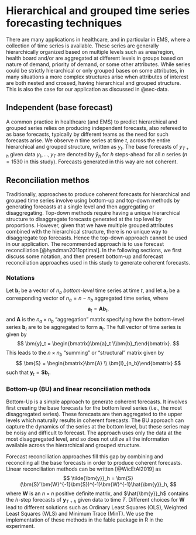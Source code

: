 # Hierarchical and grouped time series forecasting techniques {#sec-htc}

There are many applications in healthcare, and in particular in EMS, where a collection of time series is available. These series are generally hierarchically organized based on multiple levels such as area/region, health board and/or are aggregated at different levels in groups based on nature of demand, priority of demand, or some other attributes. While series could be strictly hierarchical or only grouped bases on some attributes, in many situations a more complex structures arise when attributes of interest are both nested and crossed, having hierarchical and grouped structure. This is also the case for our application as discussed in @sec-data.

## Independent (base forecast)

A common practice in healthcare (and EMS) to predict hierarchical and grouped series relies on producing independent forecasts, also refereed to as base forecasts, typically by different teams as the need for such forecasts arise. We observe $n$ time series at time $t$, across the entire hierarchical and grouped structure, written as $y_t$. The base forecasts of $y_{T+h}$ given data $y_1,\dots,y_T$ are denoted by $\hat{y}_h$ for $h$ steps-ahead for all $n$ series ($n=1530$ in this study). Forecasts generated in this way are not coherent.

## Reconciliation methos

Traditionally, approaches to produce coherent forecasts for hierarchical and grouped time series involve using bottom-up and top-down methods by generating forecasts at a single level and then aggregating or disaggregating. Top-down methods require having a unique hierarchical structure to disaggregate forecasts generated at the top level by proportions. However, given that we have multiple grouped attributes combined with the hierarchical structure, there is no unique way to disaggregate top forecasts. Hence the top-down approach cannot be used in our application. The recommended approach is to use forecast reconciliation [@hyndman2011optimal]. In the following sections, we first discuss some notation, and then present bottom-up and forecast reconciliation approaches used in this study to generate coherent forecasts.

### Notations

Let $\bm{b}_t$ be a vector of $n_b$ _bottom-level_ time series at time $t$, and let $\bm{a}_t$ be a corresponding vector of $n_a = n-n_b$ aggregated time series, where
$$
  \bm{a}_t = \bm{A}\bm{b}_t,
$$
and $\bm{A}$ is the $n_a\times n_b$ "aggregation" matrix specifying how the bottom-level series $\bm{b}_t$ are to be aggregated to form $\bm{a}_t$. The full vector of time series is given by
$$
 \bm{y}_t = \begin{bmatrix}\bm{a}_t \\\bm{b}_t\end{bmatrix}.
$$
This leads to the $n\times n_b$ "summing" or "structural" matrix given by
$$
  \bm{S} = \begin{bmatrix}\bm{A} \\ \bm{I}_{n_b}\end{bmatrix}
$$
such that $\bm{y}_t = \bm{S}\bm{b}_t$.

### Bottom-up (BU) and linear reconciliation methods

Bottom-Up is a simple approach to generate coherent forecasts. It involves first creating the base forecasts for the bottom level series (i.e., the most disaggregated series). These forecasts are then aggregated to the upper levels which naturally results in coherent forecasts. The BU approach can capture the dynamics of the series at the bottom level, but these series may be noisy and difficult to forecast. The approach uses only the data at the most disaggregated level, and so does not utilize all the information available across the hierarchical and grouped structure.

Forecast reconciliation approaches fill this gap by combining and reconciling all the base forecasts in order to produce coherent forecasts. Linear reconciliation methods can be written [@WicEtAl2019] as
$$
  \tilde{\bm{y}}_h = \bm{S}(\bm{S}'\bm{W}^{-1}\bm{S})^{-1}\bm{W}^{-1}\hat{\bm{y}}_h,
$$
where $\bm{W}$ is an $n \times n$ positive definite matrix, and $\hat{\bm{y}}_h$ contains the $h$-step forecasts of $\bm{y}_{T+h}$ given data to time $T$. Different choices for $\bm{W}$ lead to different solutions such as Ordinary Least Squares (OLS), Weighted Least Squares (WLS) and Minimum Trace (MinT). We use the implementation of these methods in the fable package in R in the experiment.
